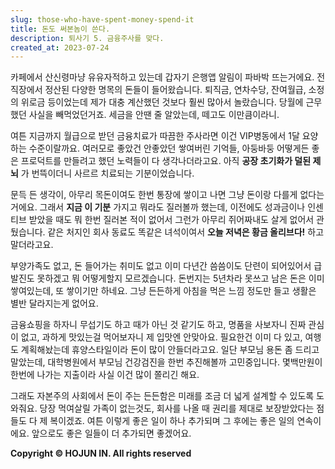 ```yaml
---
slug: those-who-have-spent-money-spend-it
title: 돈도 써본놈이 쓴다.
description: 퇴사기 5. 금융주사를 맞다.
created_at: 2023-07-24
---
```


카페에서 산신령마냥 유유자적하고 있는데 갑자기 은행앱 알림이 파바박 뜨는거에요. 전 직장에서 정산된 다양한 명목의 돈들이 들어왔습니다.
퇴직금, 연차수당, 잔여월급, 소정의 위로금 등이었는데 제가 대충 계산했던 것보다 훨씬 많아서 놀랐습니다. 당월에 근무했던 사실을
빼먹었던거죠. 세금을 안땐 줄 알았는데, 떼고도 이만큼이라니.

여튼 지금까지 월급으로 받던 금융치료가 따끔한 주사라면 이건 VIP병동에서 1달 요양하는 수준이랄까요. 여러모로 좋았건 안좋았던 쌓여버린
기억들, 아둥바둥 어떻게든 좋은 프로덕트를 만들려고 했던 노력들이 다 생각나더라고요. 아직 **공장 초기화가 덜된 제 뇌** 가 번뜩이더니
사르르 치료되는 기분이었습니다.

문득 든 생각이, 아무리 목돈이여도 한번 통장에 쌓이고 나면 그냥 돈이랑 다를게 없다는거에요. 그래서 **지금 이 기분** 가지고 뭐라도
질러볼까 했는데, 이전에도 성과금이나 인센티브 받았을 때도 뭐 한번 질러본 적이 없어서 그런가 아무리 쥐어짜내도 살게 없어서 관뒀습니다.
같은 처지인 회사 동료도 똑같은 녀석이여서 **오늘 저녁은 황금 올리브다!** 하고 말더라고요.

부양가족도 없고, 돈 들어가는 취미도 없고 이미 다년간 씀씀이도 단련이 되어있어서 급발진도 못하겠고 뭐 어떻게할지 모르겠습니다. 돈번지는
5년차라 못쓰고 남은 돈은 이미 쌓여있는데, 또 쌓이기만 하네요. 그냥 든든하게 아침을 먹은 느낌 정도만 들고 생활은 별반 달라지는게
없어요.

금융쇼핑을 하자니 무섭기도 하고 때가 아닌 것 같기도 하고, 명품을 사보자니 진짜 관심이 없고, 과하게 맛있는걸 먹어보자니 제 입맛엔
안맞아요. 필요한건 이미 다 있고, 여행도 계획해놨는데 휴양스타일이라 돈이 많이 안들더라고요. 일단 부모님 용돈 좀 드리고 말았는데,
대학병원에서 부모님 건강검진을 한번 추진해볼까 고민중입니다. 몇백만원이 한번에 나가는 지출이라 사실 이건 많이 쫄리긴 해요.

그래도 자본주의 사회에서 돈이 주는 든든함은 미래를 조금 더 넓게 설계할 수 있도록 도와줘요. 당장 먹여살릴 가족이 없는것도, 회사를 나올
때 권리를 제대로 보장받았다는 점들도 다 제 복이겠죠. 여튼 이렇게 좋은 일이 하나 추가되며 그 후에는 좋은 일의 연속이에요. 앞으로도 좋은
일들이 더 추가되면 좋겠어요.


**Copyright © HOJUN IN. All rights reserved**